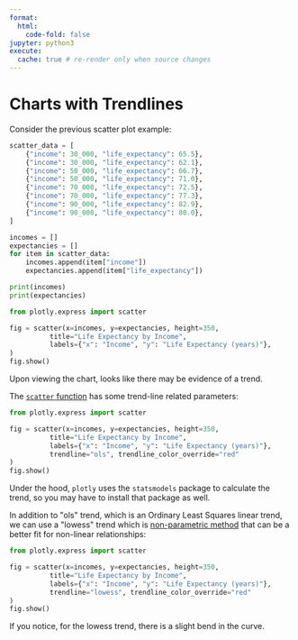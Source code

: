 ```yaml
---
format:
  html:
    code-fold: false
jupyter: python3
execute:
  cache: true # re-render only when source changes
---
```


# Charts with Trendlines





Consider the previous scatter plot example:



```python
scatter_data = [
    {"income": 30_000, "life_expectancy": 65.5},
    {"income": 30_000, "life_expectancy": 62.1},
    {"income": 50_000, "life_expectancy": 66.7},
    {"income": 50_000, "life_expectancy": 71.0},
    {"income": 70_000, "life_expectancy": 72.5},
    {"income": 70_000, "life_expectancy": 77.3},
    {"income": 90_000, "life_expectancy": 82.9},
    {"income": 90_000, "life_expectancy": 80.0},
]

incomes = []
expectancies = []
for item in scatter_data:
    incomes.append(item["income"])
    expectancies.append(item["life_expectancy"])

print(incomes)
print(expectancies)
```

```python
from plotly.express import scatter

fig = scatter(x=incomes, y=expectancies, height=350,
          title="Life Expectancy by Income",
          labels={"x": "Income", "y": "Life Expectancy (years)"},
)
fig.show()
```

Upon viewing the chart, looks like there may be evidence of a trend.

The [`scatter` function](https://plotly.com/python-api-reference/generated/plotly.express.scatter) has some trend-line related parameters:

```python
from plotly.express import scatter

fig = scatter(x=incomes, y=expectancies, height=350,
          title="Life Expectancy by Income",
          labels={"x": "Income", "y": "Life Expectancy (years)"},
          trendline="ols", trendline_color_override="red"
)
fig.show()
```

:::{.callout-note title="FYI"}
Under the hood, `plotly` uses the `statsmodels` package to calculate the trend, so you may have to install that package as well.
:::

In addition to \"ols\" trend, which is an Ordinary Least Squares linear trend, we can use a \"lowess\" trend which is [non-parametric method](https://www.investopedia.com/terms/n/nonparametric-statistics.asp) that can be a better fit for non-linear relationships:

```python
from plotly.express import scatter

fig = scatter(x=incomes, y=expectancies, height=350,
          title="Life Expectancy by Income",
          labels={"x": "Income", "y": "Life Expectancy (years)"},
          trendline="lowess", trendline_color_override="red"
)
fig.show()
```

If you notice, for the lowess trend, there is a slight bend in the curve.
